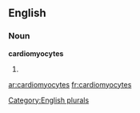
==English==

===Noun===
'''cardiomyocytes'''

# {{plural of|[[cardiomyocyte]]}}

{{anagrams:en/accdeimoorstyy}}
[[Category:English plurals]]

[[ar:cardiomyocytes]]
[[fr:cardiomyocytes]]